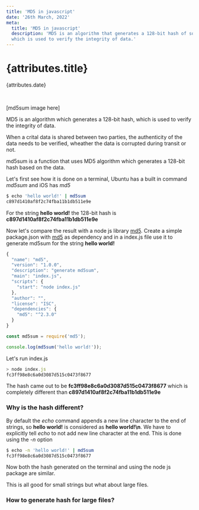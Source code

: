 ```yaml
---
title: 'MD5 in javascript'
date: '26th March, 2022'
meta:
  title: 'MD5 in javascript'
  description: 'MD5 is an algorithm that generates a 128-bit hash of some data, 
  which is used to verify the integrity of data.'
---
```


# {attributes.title}

{attributes.date}

<br />

[md5sum image here]

MD5 is an algorithm which generates a 128-bit hash, which is used to verify the integrity of data.

When a crital data is shared between two parties, the authenticity of the data needs to be verified,
wheather the data is corrupted during transit or not.

md5sum is a function that uses MD5 algorithm which generates a 128-bit hash based on the data.

Let's first see how it is done on a terminal, Ubuntu has a built in command _md5sum_ and iOS has _md5_

```bash
$ echo 'hello world!' | md5sum
c897d1410af8f2c74fba11b1db511e9e
```

For the string **hello world!** the 128-bit hash is **c897d1410af8f2c74fba11b1db511e9e**

Now let's compare the result with a node js library [md5](https://www.npmjs.com/package/md5).
Create a simple package.json with [md5](https://www.npmjs.com/package/md5) as dependency and in a index.js file
use it to generate md5sum for the string **hello world!**

```js
{
  "name": "md5",
  "version": "1.0.0",
  "description": "generate md5sum",
  "main": "index.js",
  "scripts": {
    "start": "node index.js"
  },
  "author": "",
  "license": "ISC",
  "dependencies": {
    "md5": "^2.3.0"
  }
}
```

```js
const md5sum = require('md5');

console.log(md5sum('hello world!'));
```

Let's run index.js

```js
> node index.js
fc3ff98e8c6a0d3087d515c0473f8677
```

The hash came out to be **fc3ff98e8c6a0d3087d515c0473f8677** which is completely different than **c897d1410af8f2c74fba11b1db511e9e**

### Why is the hash different?

By default the _echo_ command appends a new line character to the end of strings, so **hello world!** is considered as
**hello world!\n**. We have to explicitly tell _echo_ to not add new line character at the end. This is done using the _-n_ option

```bash
$ echo -n 'hello world!' | md5sum
fc3ff98e8c6a0d3087d515c0473f8677
```

Now both the hash generated on the terminal and using the node js package are similar.

This is all good for small strings but what about large files.

### How to generate hash for large files?

